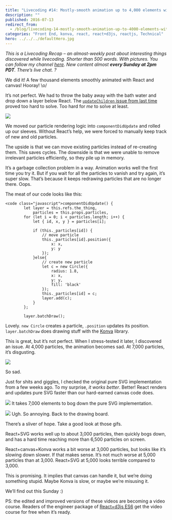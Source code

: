 ```yaml
---
title: "Livecoding #14: Mostly-smooth animation up to 4,000 elements with React and canvas"
description: ""
published: 2016-07-13
redirect_from:
  - /blog/livecoding-14-mostly-smooth-animation-up-to-4000-elements-with-react-and-canvas/swizec/6864
categories: "Front End, konva, react, react+d3js, reactjs, Technical"
hero: ../../../defaultHero.jpg
---
```


_This is a Livecoding Recap – an almost-weekly post about interesting things discovered while livecoding. Shorter than 500 words. With pictures. You can follow my channel [here](https://livecoding.tv/swizec). New content almost **every Sunday at 2pm PDT**. There’s live chat. ?_

We did it! A few thousand elements smoothly animated with React and canvas! Hooray! \\o/

It’s not perfect. We had to throw the baby away with the bath water and drop down a layer below React. The [`updateChildren` issue from last time](https://swizec.com/blog/livecoding-13-rendering-react-components-with-canvas/) proved too hard to solve. Too hard for _me_ to solve at least.

![](./img/4OLlufc.gif)

We moved our particle rendering logic into `componentDidUpdate` and rolled up our sleeves. Without React’s help, we were forced to manually keep track of new and old particles.

The upside is that we can move existing particles instead of re-creating them. This saves cycles. The downside is that we were unable to remove irrelevant particles efficiently, so they pile up in memory.

It’s a garbage collection problem in a way. Animation works well the first time you try it. But if you wait for all the particles to vanish and try again, it’s super slow. That’s because it keeps redrawing particles that are no longer there. Oops.

The meat of our code looks like this:

    <code class="javascript">componentDidUpdate() {
            let layer = this.refs.the_thing,
                particles = this.props.particles,
            for (let i = 0; i < particles.length; i++) {
                let { id, x, y } = particles[i];

                if (this._particles[id]) {
                    // move particle
                    this._particles[id].position({
                        x: x,
                        y: y
                    });
                }else{
                    // create new particle
                    let c = new Circle({
                        radius: 1.8,
                        x: x,
                        y: y,
                        fill: 'black'
                    });
                    this._particles[id] = c;
                    layer.add(c);
                }
            };

            layer.batchDraw();

Lovely. `new Circle` creates a particle, `.position` updates its position. `layer.batchDraw` does drawing stuff with the [Konva](http://konvajs.github.io/) library.

This is great, but it’s not perfect. When I stress-tested it later, I discovered an issue. At 4,000 particles, the animation becomes sad. At 7,000 particles, it’s disgusting.

![](./img/Y6TDJFX.gif)

So sad.

Just for shits and giggles, I checked the original pure SVG implementation from a few weeks ago. To my surprise, _it works better_. Better! React renders and updates pure SVG faster than our hard-earned canvas code does.

![](./img/JWublnt.gif) It takes 7,000 elements to bog down the pure SVG implementation.

![](./img/UElqylu.gif) Ugh. So annoying. Back to the drawing board.

There’s a sliver of hope. Take a good look at those gifs.

React+SVG works well up to about 3,000 particles, then quickly bogs down, and has a hard time reaching more than 6,500 particles on screen.

React+canvas+Konva works a bit worse at 3,000 particles, but looks like it’s slowing down slower. If that makes sense. It’s not much worse at 5,000 particles than at 3,000. React+SVG at 5,000 looks terrible compared to 3,000.

This is promising. It implies that canvas can handle it, but we’re doing something stupid. Maybe Konva is slow, or maybe we’re misusing it.

We’ll find out this Sunday :)

PS: the edited and improved versions of these videos are becoming a video course. Readers of the engineer package of [React+d3js ES6](https://swizec.com/reactd3js/) get the video course for free when it’s ready.
